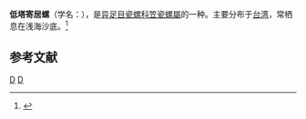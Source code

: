 {{Speciesbox
| taxon = Thyca lacteus
| binomial_authority = Kuroda, 1949
| synonym = Kiramodulus lacteus
}}
'''低塔寄居螺'''（学名：''{{lang|la|Thyca lacteus}}''），是[[异足目|异足目]][[瓷螺科|瓷螺科]][[笠瓷螺屬|笠瓷螺屬]]的一种。主要分布于[[台湾|台湾]]，常栖息在浅海沙底。<ref>{{cite web|url=http://shell.sinica.edu.tw/chinese/shellbase_detail.php?science_no=3219|title=国际贝库：低塔寄居螺|publisher=台湾贝类资料库|accessdate=2009-08-11|archive-date=2016-03-04|archive-url=https://web.archive.org/web/20160304203826/http://shell.sinica.edu.tw/chinese/shellbase_detail.php?science_no=3219|dead-url=no}}</ref>

== 参考文献 ==
{{reflist}}
{{Taxonbar|from=Q10885830}}

[[Category:瓷螺科|D]]
[[Category:_1949年描述的动物|D]]